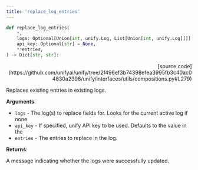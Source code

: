 ```yaml
---
title: 'replace_log_entries'
---
```


```python
def replace_log_entries(
    *,
    logs: Optional[Union[int, unify.Log, List[Union[int, unify.Log]]]] = None,
    api_key: Optional[str] = None,
    **entries,
) -> Dict[str, str]:
```

<p align="right">[source code](https://github.com/unifyai/unify/tree/2f496ef3b74398efea3995fb3c40ac04830a2398/unify/interfaces/utils/compositions.py#L279)</p>

Replaces existing entries in existing logs.

**Arguments**:

- `logs` - The log(s) to replace fields for. Looks for the current active log if none
- `api_key` - If specified, unify API key to be used. Defaults to the value in the
- `entries` - The entries to replace in the log.



**Returns**:

A message indicating whether the logs were successfully updated.